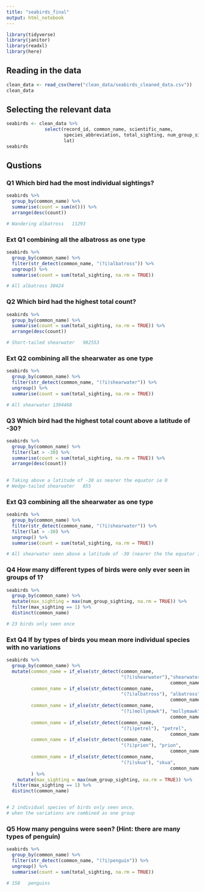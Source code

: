 ```yaml
---
title: "seabirds_final"
output: html_notebook
---
```


```r
library(tidyverse)
library(janitor)
library(readxl)
library(here)
```

## Reading in the data
```r
clean_data <- read_csv(here("clean_data/seabirds_cleaned_data.csv"))
clean_data
```


## Selecting the relevant data
```r
seabirds <- clean_data %>% 
              select(record_id, common_name, scientific_name, 
                     species_abbreviation, total_sighting, num_group_sighting, 
                     lat)
seabirds
```


## Qustions

### Q1 Which bird had the most individual sightings?
```r
seabirds %>% 
  group_by(common_name) %>% 
  summarise(count = sum(n())) %>% 
  arrange(desc(count))

# Wandering albatross	11293
```



### Ext Q1 combining all the albatross as one type
```r
seabirds %>% 
  group_by(common_name) %>%
  filter(str_detect(common_name, "(?i)albatross")) %>% 
  ungroup() %>% 
  summarise(count = sum(total_sighting, na.rm = TRUE))

# All albatross 30424	
```



### Q2 Which bird had the highest total count?
```r
seabirds %>% 
  group_by(common_name) %>%
  summarise(count = sum(total_sighting, na.rm = TRUE)) %>% 
  arrange(desc(count))

# Short-tailed shearwater	982553	
```



### Ext Q2 combining all the shearwater as one type
```r
seabirds %>% 
  group_by(common_name) %>%
  filter(str_detect(common_name, "(?i)shearwater")) %>% 
  ungroup() %>% 
  summarise(count = sum(total_sighting, na.rm = TRUE))

# All shearwater 1394468		
```



### Q3 Which bird had the highest total count above a latitude of -30?
```r
seabirds %>% 
  group_by(common_name) %>%
  filter(lat > -30) %>%
  summarise(count = sum(total_sighting, na.rm = TRUE)) %>%
  arrange(desc(count))
  

# Taking above a latitude of -30 as nearer the equator ie 0
# Wedge-tailed shearwater	855	
```



### Ext Q3 combining all the shearwater as one type
```r
seabirds %>% 
  group_by(common_name) %>%
  filter(str_detect(common_name, "(?i)shearwater")) %>% 
  filter(lat > -30) %>%
  ungroup() %>% 
  summarise(count = sum(total_sighting, na.rm = TRUE))

# All shearwater seen above a latitude of -30 (nearer the the equator ie 0) 888		
```



### Q4 How many different types of birds were only ever seen in groups of 1?
```r
seabirds %>% 
  group_by(common_name) %>% 
  mutate(max_sighting = max(num_group_sighting, na.rm = TRUE)) %>% 
  filter(max_sighting == 1) %>%
  distinct(common_name) 

# 23 birds only seen once
```


### Ext Q4 If by types of birds you mean more individual species with no variations
```r
seabirds %>% 
  group_by(common_name) %>% 
  mutate(common_name = if_else(str_detect(common_name, 
                                          "(?i)shearwater"),"shearwater", 
                                                            common_name),
         common_name = if_else(str_detect(common_name, 
                                          "(?i)albatross"), "albatross",
                                                            common_name),
         common_name = if_else(str_detect(common_name, 
                                          "(?i)mollymawk"), "mollymawk",
                                                            common_name),
         common_name = if_else(str_detect(common_name, 
                                          "(?i)petrel"), "petrel",
                                                            common_name),
         common_name = if_else(str_detect(common_name, 
                                          "(?i)prion"), "prion",
                                                            common_name),
         common_name = if_else(str_detect(common_name, 
                                          "(?i)skua"), "skua",
                                                            common_name)
         ) %>% 
    mutate(max_sighting = max(num_group_sighting, na.rm = TRUE)) %>% 
  filter(max_sighting == 1) %>%
  distinct(common_name) 


# 2 individual species of birds only seen once, 
# when the variations are combined as one group
```




### Q5 How many penguins were seen? (Hint: there are many types of penguin)
```r
seabirds %>% 
  group_by(common_name) %>%
  filter(str_detect(common_name, "(?i)penguin")) %>% 
  ungroup() %>% 
  summarise(count = sum(total_sighting, na.rm = TRUE))

# 158	penguins 
```



















